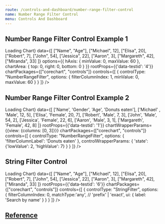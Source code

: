 ```yaml
---
route: /controls-and-dashboard/number-range-filter-control
name: Number Range Filter Control
menu: Controls And Dashboard
---
```






## Number Range Filter Control Example 1

<Playground>
  <Chart 
    width={400}
    height={300}
    chartType="BarChart"
    loader={<div>Loading Chart</div>}
    data={[
      ["Name", "Age"],
      ["Michael", 12],
      ["Elisa", 20],
      ["Robert", 7],
      ["John", 54],
      ["Jessica", 22],
      ["Aaron", 3],
      ["Margareth", 42],
      ["Miranda", 33]
    ]}
    options={{
      hAxis: { minValue: 0, maxValue: 60 },
      chartArea: { top: 0, right: 0, bottom: 0 }
    }}
    rootProps={{'data-testid': '4'}}
    chartPackages={["corechart", "controls"]}
    controls={[
      {
        controlType: "NumberRangeFilter",
        options: {
          filterColumnIndex: 1,
          minValue: 0,
          maxValue: 60
        }
      }
    ]}
  />
</Playground>



## Number Range Filter Control Example 2

<Playground>
  <Chart 
    width={"800px"}
    height={"400px"}
    chartType="PieChart"
    loader={<div>Loading Chart</div>}
    data={[
      ['Name', 'Gender', 'Age', 'Donuts eaten'],
      ['Michael' , 'Male', 12, 5],
      ['Elisa', 'Female', 20, 7],
      ['Robert', 'Male', 7, 3],
      ['John', 'Male', 54, 2],
      ['Jessica', 'Female', 22, 6],
      ['Aaron', 'Male', 3, 1],
      ['Margareth', 'Female', 42, 8]
    ]}
    rootProps={{'data-testid': '1'}}
    chartWrapperParams={{view: {columns: [0, 3]}}}
    chartPackages={["corechart", "controls"]}
    controls={[
      {
        controlType: "NumberRangeFilter",
        options: {
          'filterColumnLabel': 'Donuts eaten'
        },
        controlWrapperParams: {
          'state': {'lowValue': 2, 'highValue': 7}
        }
      }
    ]}
  />
</Playground>





## String Filter Control

<Playground>
  <Chart 
    width={"100%"}
    height={"100%"}
    chartType="BarChart"
    loader={<div>Loading Chart</div>}
    data={[
      ["Name", "Age"],
      ["Michael", 12],
      ["Elisa", 20],
      ["Robert", 7],
      ["John", 54],
      ["Jessica", 22],
      ["Aaron", 3],
      ["Margareth", 42],
      ["Miranda", 33]
    ]}
    rootProps={{'data-testid': '6'}}
    chartPackages={["corechart", "controls"]}
    controls={[
      {
        controlType: "StringFilter",
        options: {
          filterColumnIndex: 0,
          matchType:'any', // 'prefix' | 'exact',
          ui: {
            label: 'Search by name'
          }
        }
      }
    ]}
  />
</Playground>


## [Reference](https://developers.google.com/chart/interactive/docs/gallery/controls)

